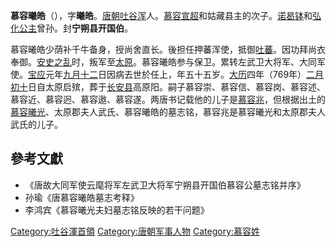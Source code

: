 '''慕容曦皓'''（{{bd|708年||762年||catIdx=M}}），字'''曦皓'''。[[唐朝|唐朝]][[吐谷浑|吐谷浑]]人。[[慕容宣超|慕容宣超]]和姑藏县主的次子。[[诺曷钵|诺曷钵]]和[[弘化公主|弘化公主]]曾孙。封'''宁朔县开国伯'''。

慕容曦皓少荫补千牛备身，授尚舍直长。後担任押蕃浑使，抵御[[吐蕃|吐蕃]]。因功拜尚衣奉御。[[安史之乱|安史之乱]]时，叛军至[[太原|太原]]。慕容曦皓参与保卫。累转左武卫大将军、大同军使。[[宝应_(年号)|宝应]]元年[[九月十二|九月十二]]日因病去世於任上，年五十五岁。[[大历|大历]]四年（769年）[[二月初十|二月初十]]日自太原启殡，葬于[[长安县|长安县]]高原阳。嗣子慕容崇、慕容信、慕容岗、慕容述、慕容近、慕容迥、慕容遨、慕容遂。两唐书记载他的儿子是[[慕容兆|慕容兆]]，但根据出土的[[慕容曦光|慕容曦光]]、太原郡夫人武氏、慕容曦皓的墓志铭，慕容兆是慕容曦光和太原郡夫人武氏的儿子。
==參考文獻==
*《唐故大同军使云麾将军左武卫大将军宁朔县开国伯慕容公墓志铭并序》
* 孙瑜《唐慕容曦皓墓志考释》
* 李鸿宾《慕容曦光夫妇墓志铭反映的若干问题》
[[Category:吐谷渾首領|Category:吐谷渾首領]]
[[Category:唐朝军事人物|Category:唐朝军事人物]]
[[Category:慕容姓|Category:慕容姓]]